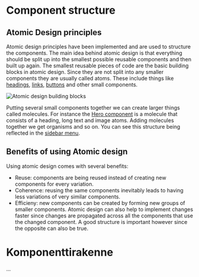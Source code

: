 
<Meta title="Documentation/Component structure" />

<Docs language="en">

# Component structure

## Atomic Design principles

Atomic design principles have been implemented and are used to structure the components.
The main idea behind atomic design is that everything should be split up into the smallest possible reusable components
and then built up again. The smallest reusable pieces of code are the basic building blocks in atomic design. Since they
are not split into any smaller components they are usually called atoms. These include things like
[headings](?path=/story/atoms-text--heading), [links](?path=/story/atoms-links--link),
[buttons](?path=/story/atoms-button--button) and other small components.

![Atomic design building blocks](/documentation/atomic-design.png)

Putting several small components together we can create larger things called molecules. For instance the
[Hero component](?path=/story/molecules-hero--hero) is a molecule that consists of a heading, long text and image atoms.
Adding molecules together we get organisms and so on. You can see this structure being reflected in the
[sidebar menu](?path=/story/documentation-interface--page#sidebar).

## Benefits of using Atomic design

Using atomic design comes with several benefits:

- Reuse: components are being reused instead of creating new components for every variation.
- Coherence: reusing the same components inevitably leads to having less variations of very similar components.
- Efficieny: new components can be created by forming new groups of smaller components. Atomic design can also help to
  implement changes faster since changes are propagated across all the components that use the changed component.
  A good structure is important however  since the opposite can also be true.

</Docs>

<Docs language="fi">

# Komponenttirakenne
...

</Docs>
